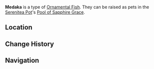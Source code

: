 {{About|the [[furnishing]]|the fish|Medaka}}
{{Furnishing Infobox
|title          = Medaka
|id             = 379001
|image          = Item Ornamental Medaka.png
|category       = Ornamental Fish
|rarity         = 4
|adeptal_energy = 
|load           = 
|description    = A valuable Ornamental Fish that may be kept as a pet in the [[Pool of Sapphire Grace]].<br />{{Item Description|Medaka}}
}}
'''Medaka''' is a type of [[Ornamental Fish]]. They can be raised as pets in the [[Serenitea Pot]]'s [[Pool of Sapphire Grace]].

==Location==
{{transclude|Medaka|Location}}

==Change History==
{{Change History|2.1}}

==Navigation==
{{Furnishing Navbox/Subsystems|fish pond}}